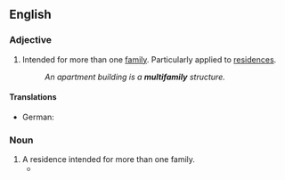 ==English==
===Adjective===
{{en-adj|-}}

#Intended for more than one [[family]].  Particularly applied to [[residence]]s.
#:''An apartment building is a '''multifamily''' structure.''

====Translations====
{{trans-top|intended for more than one family; particularly applied to residences}}
*German: {{t|de|Mehrfamilien-}}
{{trans-mid}}
{{trans-bottom}}

===Noun===
{{en-noun|multifamilies}}

# A residence intended for more than one family.
#*{{quote-news|year=2008|date=January 27|author=C. J. Hughes|title=Beaten Down, and Not Only by Nature|work=New York Times|url=http://www.nytimes.com/2008/01/27/realestate/27livi.html
|passage=Gipson Street has '''multifamilies''' that have risen over the last few years from the sites of teardowns; Beach Ninth Street’s condos, with narrow stoops and Juliet balconies, are also examples of “infill” housing. }}